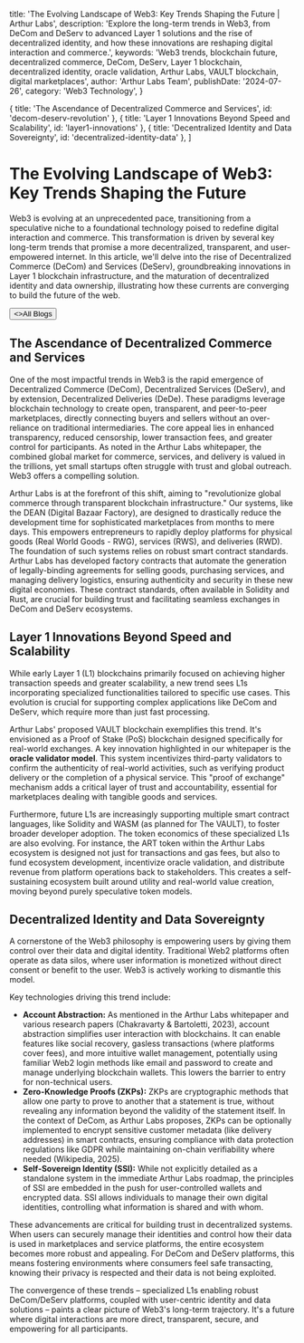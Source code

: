 
  title: 'The Evolving Landscape of Web3: Key Trends Shaping the Future | Arthur Labs',
  description: 'Explore the long-term trends in Web3, from DeCom and DeServ to advanced Layer 1 solutions and the rise of decentralized identity, and how these innovations are reshaping digital interaction and commerce.',
  keywords: 'Web3 trends, blockchain future, decentralized commerce, DeCom, DeServ, Layer 1 blockchain, decentralized identity, oracle validation, Arthur Labs, VAULT blockchain, digital marketplaces',
  author: 'Arthur Labs Team',
  publishDate: '2024-07-26',
  category: 'Web3 Technology',
}

  { title: 'The Ascendance of Decentralized Commerce and Services', id: 'decom-deserv-revolution' },
  { title: 'Layer 1 Innovations Beyond Speed and Scalability', id: 'layer1-innovations' },
  { title: 'Decentralized Identity and Data Sovereignty', id: 'decentralized-identity-data' },
]

<HeroPattern />

# The Evolving Landscape of Web3: Key Trends Shaping the Future

Web3 is evolving at an unprecedented pace, transitioning from a speculative niche to a foundational technology poised to redefine digital interaction and commerce. This transformation is driven by several key long-term trends that promise a more decentralized, transparent, and user-empowered internet. In this article, we'll delve into the rise of Decentralized Commerce (DeCom) and Services (DeServ), groundbreaking innovations in Layer 1 blockchain infrastructure, and the maturation of decentralized identity and data ownership, illustrating how these currents are converging to build the future of the web.

<div className="not-prose mt-6 mb-16 flex gap-3">
  <Button href="/blogs" arrow="left">
    <>All Blogs</>
  </Button>
</div>

<h2 id="decom-deserv-revolution">The Ascendance of Decentralized Commerce and Services</h2>

One of the most impactful trends in Web3 is the rapid emergence of Decentralized Commerce (DeCom), Decentralized Services (DeServ), and by extension, Decentralized Deliveries (DeDe). These paradigms leverage blockchain technology to create open, transparent, and peer-to-peer marketplaces, directly connecting buyers and sellers without an over-reliance on traditional intermediaries. The core appeal lies in enhanced transparency, reduced censorship, lower transaction fees, and greater control for participants. As noted in the Arthur Labs whitepaper, the combined global market for commerce, services, and delivery is valued in the trillions, yet small startups often struggle with trust and global outreach. Web3 offers a compelling solution.

Arthur Labs is at the forefront of this shift, aiming to "revolutionize global commerce through transparent blockchain infrastructure." Our systems, like the DEAN (Digital Bazaar Factory), are designed to drastically reduce the development time for sophisticated marketplaces from months to mere days. This empowers entrepreneurs to rapidly deploy platforms for physical goods (Real World Goods - RWG), services (RWS), and deliveries (RWD). The foundation of such systems relies on robust smart contract standards. Arthur Labs has developed factory contracts that automate the generation of legally-binding agreements for selling goods, purchasing services, and managing delivery logistics, ensuring authenticity and security in these new digital economies. These contract standards, often available in Solidity and Rust, are crucial for building trust and facilitating seamless exchanges in DeCom and DeServ ecosystems.

<h2 id="layer1-innovations">Layer 1 Innovations Beyond Speed and Scalability</h2>

While early Layer 1 (L1) blockchains primarily focused on achieving higher transaction speeds and greater scalability, a new trend sees L1s incorporating specialized functionalities tailored to specific use cases. This evolution is crucial for supporting complex applications like DeCom and DeServ, which require more than just fast processing.

Arthur Labs' proposed VAULT blockchain exemplifies this trend. It's envisioned as a Proof of Stake (PoS) blockchain designed specifically for real-world exchanges. A key innovation highlighted in our whitepaper is the **oracle validator model**. This system incentivizes third-party validators to confirm the authenticity of real-world activities, such as verifying product delivery or the completion of a physical service. This "proof of exchange" mechanism adds a critical layer of trust and accountability, essential for marketplaces dealing with tangible goods and services.

Furthermore, future L1s are increasingly supporting multiple smart contract languages, like Solidity and WASM (as planned for The VAULT), to foster broader developer adoption. The token economics of these specialized L1s are also evolving. For instance, the ART token within the Arthur Labs ecosystem is designed not just for transactions and gas fees, but also to fund ecosystem development, incentivize oracle validation, and distribute revenue from platform operations back to stakeholders. This creates a self-sustaining ecosystem built around utility and real-world value creation, moving beyond purely speculative token models.

<h2 id="decentralized-identity-data">Decentralized Identity and Data Sovereignty</h2>

A cornerstone of the Web3 philosophy is empowering users by giving them control over their data and digital identity. Traditional Web2 platforms often operate as data silos, where user information is monetized without direct consent or benefit to the user. Web3 is actively working to dismantle this model.

Key technologies driving this trend include:
*   **Account Abstraction:** As mentioned in the Arthur Labs whitepaper and various research papers (Chakravarty & Bartoletti, 2023), account abstraction simplifies user interaction with blockchains. It can enable features like social recovery, gasless transactions (where platforms cover fees), and more intuitive wallet management, potentially using familiar Web2 login methods like email and password to create and manage underlying blockchain wallets. This lowers the barrier to entry for non-technical users.
*   **Zero-Knowledge Proofs (ZKPs):** ZKPs are cryptographic methods that allow one party to prove to another that a statement is true, without revealing any information beyond the validity of the statement itself. In the context of DeCom, as Arthur Labs proposes, ZKPs can be optionally implemented to encrypt sensitive customer metadata (like delivery addresses) in smart contracts, ensuring compliance with data protection regulations like GDPR while maintaining on-chain verifiability where needed (Wikipedia, 2025).
*   **Self-Sovereign Identity (SSI):** While not explicitly detailed as a standalone system in the immediate Arthur Labs roadmap, the principles of SSI are embedded in the push for user-controlled wallets and encrypted data. SSI allows individuals to manage their own digital identities, controlling what information is shared and with whom.

These advancements are critical for building trust in decentralized systems. When users can securely manage their identities and control how their data is used in marketplaces and service platforms, the entire ecosystem becomes more robust and appealing. For DeCom and DeServ platforms, this means fostering environments where consumers feel safe transacting, knowing their privacy is respected and their data is not being exploited.

The convergence of these trends – specialized L1s enabling robust DeCom/DeServ platforms, coupled with user-centric identity and data solutions – paints a clear picture of Web3's long-term trajectory. It's a future where digital interactions are more direct, transparent, secure, and empowering for all participants.

<div className="mt-16">
  <Socials />
</div>